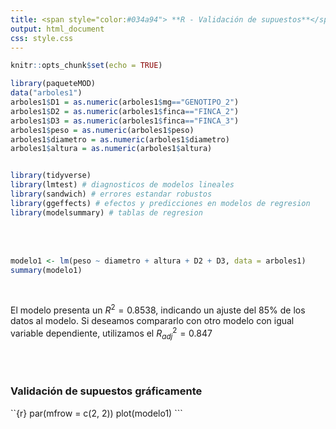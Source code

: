 ```yaml
---
title: <span style="color:#034a94"> **R - Validación de supuestos**</span>
output: html_document
css: style.css
---
```



```r
knitr::opts_chunk$set(echo = TRUE)

library(paqueteMOD)
data("arboles1")
arboles1$D1 = as.numeric(arboles1$mg=="GENOTIPO_2")
arboles1$D2 = as.numeric(arboles1$finca=="FINCA_2")
arboles1$D3 = as.numeric(arboles1$finca=="FINCA_3")
arboles1$peso = as.numeric(arboles1$peso)
arboles1$diametro = as.numeric(arboles1$diametro)
arboles1$altura = as.numeric(arboles1$altura)


library(tidyverse)
library(lmtest) # diagnosticos de modelos lineales
library(sandwich) # errores estandar robustos
library(ggeffects) # efectos y predicciones en modelos de regresion
library(modelsummary) # tablas de regresion
```


</br></br>

```r
modelo1 <- lm(peso ~ diametro + altura + D2 + D3, data = arboles1)
summary(modelo1)
```

</br>

El modelo presenta un $R^{2} = 0.8538$, indicando un ajuste del 85% de los datos al modelo. Si deseamos compararlo con otro modelo con igual variable dependiente, utilizamos el $R^{2}_{adj} = 0.847$ 


</br></br>

### **Validación de supuestos gráficamente**

``{r}
par(mfrow = c(2, 2))
plot(modelo1)
```






